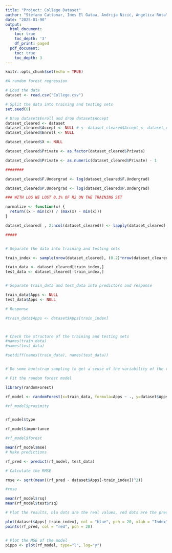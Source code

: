 ```yaml
---
title: "Project: College Dataset"
author: "Stefano Cattonar, Ines El Gataa, Andrija Nicić, Angelica Rota"
date: "2025-01-90"
output:
  html_document:
    toc: true
    toc_depth: '3'
    df_print: paged
  pdf_document:
    toc: true
    toc_depth: 3
---
```


```r
knitr::opts_chunk$set(echo = TRUE)
```

```r

#A random forest regression

# Load the data
dataset <- read.csv("College.csv")

# Split the data into training and testing sets
set.seed(0)

# Drop dataset$Enroll and drop dataset$Accept
dataset_cleared <- dataset
dataset_cleared$Accept <- NULL # <- dataset_cleared$Accept <- dataset_cleared$Enroll <- NULL 
dataset_cleared$Enroll <- NULL

dataset_cleared$X <- NULL

dataset_cleared$Private <- as.factor(dataset_cleared$Private)

dataset_cleared$Private <- as.numeric(dataset_cleared$Private) - 1

########

dataset_cleared$F.Undergrad <- log(dataset_cleared$F.Undergrad)

dataset_cleared$P.Undergrad <- log(dataset_cleared$P.Undergrad)

### WITH LOG WE LOST 0.1% OF R2 ON THE TRAINING SET

normalize <- function(x) {
  return((x - min(x)) / (max(x) - min(x)))
}

dataset_cleared[ , 2:ncol(dataset_cleared)] <- lapply(dataset_cleared[ , 2:ncol(dataset_cleared)], normalize)

#####


# Separate the data into training and testing sets

train_index <- sample(nrow(dataset_cleared), (0.2)*nrow(dataset_cleared))

train_data <- dataset_cleared[train_index,]
test_data <- dataset_cleared[-train_index,]


# Separate train_data and test_data into predictors and response

train_data$Apps <- NULL
test_data$Apps <- NULL

# Response

#train_data$Apps <- dataset$Apps[train_index]



# Check the structure of the training and testing sets
#names(train_data)
#names(test_data)

#setdiff(names(train_data), names(test_data))


# Do some bootstrap sampling to get a sense of the variability of the random forest model

# Fit the random forest model

library(randomForest)

rf_model <- randomForest(x=train_data, formula=Apps ~ ., y=dataset$Apps[train_index], data = train_data,  ntree = 77, nodesize=1, xtest=test_data, ytest= dataset$Apps[-train_index], keep.forest = TRUE, replace = TRUE, proximity=TRUE, oob.prox = FALSE)

#rf_model$proximity


rf_model$type

rf_model$importance

#rf_model$forest

mean(rf_model$mse)
# Make predictions

rf_pred <- predict(rf_model, test_data)

# Calculate the RMSE

rmse <- sqrt(mean((rf_pred - dataset$Apps[-train_index])^2))

#rmse

mean(rf_model$rsq)
mean(rf_model$test$rsq)

# Plot the results, blu dots are the real values, red dots are the predicted values

plot(dataset$Apps[-train_index], col = "blue", pch = 20, xlab = "Index", ylab = "Apps")
points(rf_pred, col = "red", pch = 20)


# Plot the MSE of the model
pippo <- plot(rf_model, type="l", log="y")

```